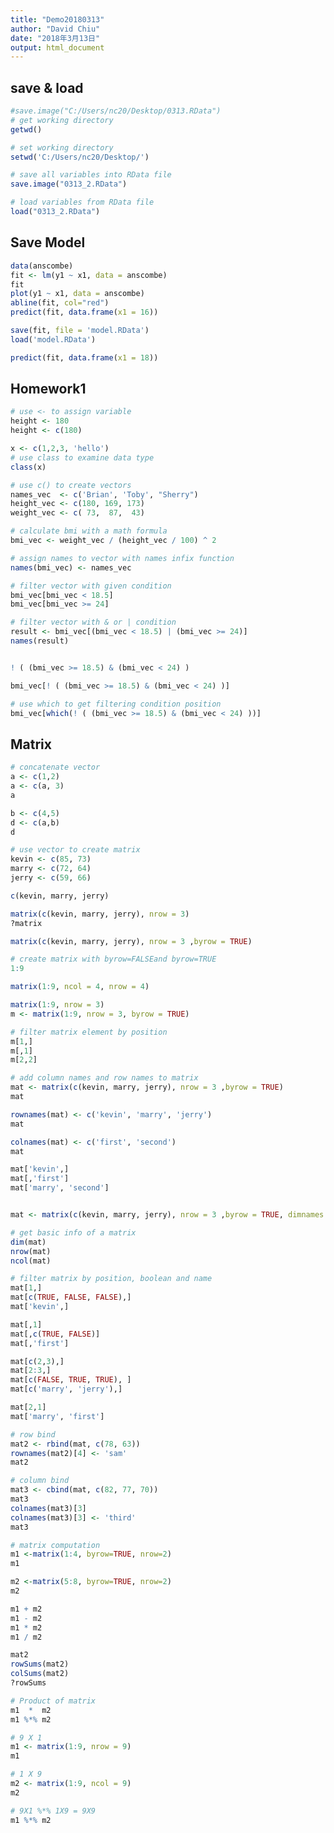 ---
title: "Demo20180313"
author: "David Chiu"
date: "2018年3月13日"
output: html_document
---

## save & load
```{r}

#save.image("C:/Users/nc20/Desktop/0313.RData")
# get working directory
getwd()

# set working directory
setwd('C:/Users/nc20/Desktop/')

# save all variables into RData file
save.image("0313_2.RData")

# load variables from RData file
load("0313_2.RData")


```

## Save Model
```{r}
data(anscombe)
fit <- lm(y1 ~ x1, data = anscombe)
fit
plot(y1 ~ x1, data = anscombe)
abline(fit, col="red")
predict(fit, data.frame(x1 = 16))

save(fit, file = 'model.RData')
load('model.RData')

predict(fit, data.frame(x1 = 18))

```

## Homework1
```{r}
# use <- to assign variable
height <- 180
height <- c(180)

x <- c(1,2,3, 'hello')
# use class to examine data type
class(x)

# use c() to create vectors
names_vec  <- c('Brian', 'Toby', "Sherry")
height_vec <- c(180, 169, 173)
weight_vec <- c( 73,  87,  43)

# calculate bmi with a math formula
bmi_vec <- weight_vec / (height_vec / 100) ^ 2

# assign names to vector with names infix function
names(bmi_vec) <- names_vec

# filter vector with given condition
bmi_vec[bmi_vec < 18.5]
bmi_vec[bmi_vec >= 24]

# filter vector with & or | condition
result <- bmi_vec[(bmi_vec < 18.5) | (bmi_vec >= 24)]
names(result)


! ( (bmi_vec >= 18.5) & (bmi_vec < 24) )

bmi_vec[! ( (bmi_vec >= 18.5) & (bmi_vec < 24) )]

# use which to get filtering condition position
bmi_vec[which(! ( (bmi_vec >= 18.5) & (bmi_vec < 24) ))]
```

## Matrix
```{r}

# concatenate vector 
a <- c(1,2)
a <- c(a, 3)
a

b <- c(4,5)
d <- c(a,b)
d

# use vector to create matrix
kevin <- c(85, 73)
marry <- c(72, 64)
jerry <- c(59, 66)

c(kevin, marry, jerry)

matrix(c(kevin, marry, jerry), nrow = 3)
?matrix

matrix(c(kevin, marry, jerry), nrow = 3 ,byrow = TRUE)

# create matrix with byrow=FALSEand byrow=TRUE
1:9

matrix(1:9, ncol = 4, nrow = 4)

matrix(1:9, nrow = 3)
m <- matrix(1:9, nrow = 3, byrow = TRUE)

# filter matrix element by position
m[1,]
m[,1]
m[2,2]

# add column names and row names to matrix
mat <- matrix(c(kevin, marry, jerry), nrow = 3 ,byrow = TRUE)
mat

rownames(mat) <- c('kevin', 'marry', 'jerry')
mat

colnames(mat) <- c('first', 'second')
mat

mat['kevin',]
mat[,'first']
mat['marry', 'second']


mat <- matrix(c(kevin, marry, jerry), nrow = 3 ,byrow = TRUE, dimnames = list( c('kevin', 'marry', 'jerry') , c('first', 'second') ) )

# get basic info of a matrix
dim(mat)
nrow(mat)
ncol(mat)

# filter matrix by position, boolean and name
mat[1,]
mat[c(TRUE, FALSE, FALSE),]
mat['kevin',]

mat[,1]
mat[,c(TRUE, FALSE)]
mat[,'first']

mat[c(2,3),]
mat[2:3,]
mat[c(FALSE, TRUE, TRUE), ]
mat[c('marry', 'jerry'),]

mat[2,1]
mat['marry', 'first']

# row bind
mat2 <- rbind(mat, c(78, 63))
rownames(mat2)[4] <- 'sam'
mat2

# column bind
mat3 <- cbind(mat, c(82, 77, 70))
mat3
colnames(mat3)[3] 
colnames(mat3)[3] <- 'third'
mat3

# matrix computation
m1 <-matrix(1:4, byrow=TRUE, nrow=2)
m1

m2 <-matrix(5:8, byrow=TRUE, nrow=2)
m2

m1 + m2
m1 - m2
m1 * m2
m1 / m2

mat2
rowSums(mat2)
colSums(mat2)
?rowSums

# Product of matrix
m1  *  m2
m1 %*% m2

# 9 X 1
m1 <- matrix(1:9, nrow = 9)
m1

# 1 X 9 
m2 <- matrix(1:9, ncol = 9)
m2

# 9X1 %*% 1X9 = 9X9
m1 %*% m2
```



